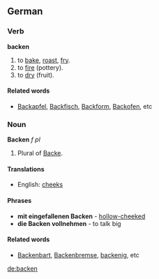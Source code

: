 ==German==
===Verb===
'''backen'''

# to [[bake]], [[roast]], [[fry]].
# to [[fire]] (pottery).
# to [[dry]] (fruit).

====Related words====
* [[Backapfel]], [[Backfisch]], [[Backform]], [[Backofen]], etc

===Noun===
'''Backen''' ''f pl''

# Plural of [[Backe]].

====Translations====
*English: [[cheeks]]

====Phrases====
* '''mit eingefallenen Backen''' - [[hollow-cheeked]]
* '''die Backen vollnehmen''' - to talk big

====Related words====
* [[Backenbart]], [[Backenbremse]], [[backenig]], etc

[[de:backen]]